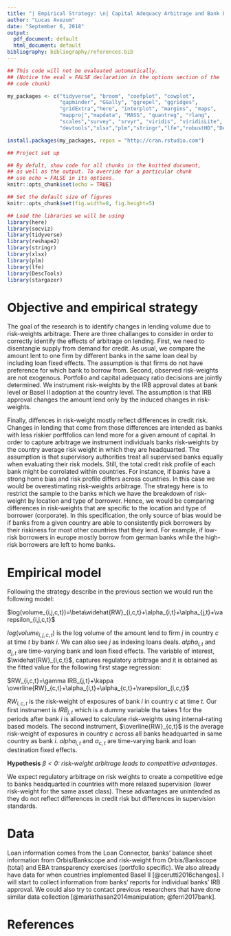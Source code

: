 ```yaml
---
title: "| Empirical Strategy: \n| Capital Adequacy Arbitrage and Bank Lending\n"
author: "Lucas Avezum"
date: "September 6, 2018"
output:
  pdf_document: default
  html_document: default
bibliography: bibliography/references.bib
---
```


```r
## This code will not be evaluated automatically.
## (Notice the eval = FALSE declaration in the options section of the
## code chunk)

my_packages <- c("tidyverse", "broom", "coefplot", "cowplot",
                 "gapminder", "GGally", "ggrepel", "ggridges",
                 "gridExtra","here", "interplot", "margins", "maps",
                 "mapproj","mapdata", "MASS", "quantreg", "rlang",
                 "scales","survey", "srvyr", "viridis", "viridisLite",
                 "devtools","xlsx","plm","stringr","lfe","robustHD","DescTools","stargazer")

install.packages(my_packages, repos = "http://cran.rstudio.com")
```


```r
## Project set up 

## By defult, show code for all chunks in the knitted document,
## as well as the output. To override for a particular chunk
## use echo = FALSE in its options.
knitr::opts_chunk$set(echo = TRUE) 

## Set the default size of figures
knitr::opts_chunk$set(fig.width=8, fig.height=5)  

## Load the libraries we will be using
library(here)
library(socviz)
library(tidyverse)
library(reshape2)
library(stringr)
library(xlsx)
library(plm)
library(lfe)
library(DescTools)
library(stargazer)

```

# Objective and empirical strategy

The goal of the research is to identify changes in lending volume due to risk-weights arbitrage. There are three challanges to consider in order to correctly identify the effects of arbitrage on lending. First, we need to disentangle supply from demand for credit. As usual, we compare the amount lent to one firm by different banks in the same loan deal by including loan fixed effects. The assumption is that firms do not have preference for which bank to borrow from. Second, observed risk-weights are not exogenous. Portfolio and capital adequacy ratio decisions are jointly determined. We instrument risk-weights by the IRB approval dates at bank level or Basel II adoption at the country level. The assumption is that IRB approval changes the amount lend only by the induced changes in risk-weights. \newline

Finally, diffences in risk-weight mostly reflect differences in credit risk. Changes in lending that come from those differences are intended as banks with less riskier porftfolios can lend more for a given amount of capital. In order to capture arbitrage we instrument individuals banks risk-weights by the country average risk weight in which they are headquarted. The assumption is that supervisory authorities treat all supervised banks equally when evaluating their risk models. Still, the total credit risk profile of each bank might be corrolated within countries. For instance, if banks have a strong home bias and risk profile differs across countries. In this case we would be overestimating risk-weights arbitrage. The strategy here is to restrict the sample to the banks which we have the breakdown of risk-weight by location and type of borrower. Hence, we would be comparing differences in risk-weights that are specific to the location and type of borrower (corporate). In this specification, the only source of bias would be if banks from a given country are able to consistently pick borrowers by their riskiness for most other countries that they lend. For example, if low-risk borrowers in europe mostly borrow from german banks while the high-risk borrowers are left to home banks.         \newline


# Empirical model

Following the strategy describe in the previous section we would run the following model:\newline

$log(volume_{i,j,c,t})=\beta\widehat{RW}_{i,c,t}+\alpha_{i,t}+\alpha_{j,t}+\varepsilon_{i,j,c,t}$ \newline

$log(volume_{i,j,c,t})$ is the log volume of the amount lend to firm $j$ in country $c$ at time $t$ by bank $i$. We can also see $j$ as indexing loans deals. $alpha_{i,t}$ and $\alpha_{j,t}$ are time-varying bank and loan fixed effects. The variable of interest, $\widehat{RW}_{i,c,t}$, captures regulatory arbitrage and it is obtained as the fitted value for the following first stage regression: \newline

$RW_{i,c,t}=\gamma IRB_{j,t}+\kappa \overline{RW}_{c,t}+\alpha_{i,t}+\alpha_{c,t}+\varepsilon_{i,c,t}$ \newline


$RW_{i,c,t}$ is the risk-weight of exposures of bank $i$ in country $c$ at time $t$. Our first instrument is $IRB_{j,t}$ which is a dummy variable tha takes 1 for the periods after bank $i$ is allowed to calculate risk-weights using internal-rating based models. The second instrument, $\overline{RW}_{c,t}$ is the average risk-weight of exposures in country $c$ across all banks headquarted in same country as bank $i$. $alpha_{i,t}$ and $\alpha_{c,t}$ are time-varying bank and loan destination fixed effects.\newline

**Hypothesis** *$\beta<0$: risk-weight arbitrage leads to competitive advantages.*

We expect regulatory arbitrage on risk weights to create a competitive edge to banks headquarted in countries with more relaxed supervision (lower risk-weight for the same asset class). These advantages are unintended as they do not reflect differences in credit risk but differences in supervision standards. 

# Data

Loan information comes from the Loan Connector, banks' balance sheet information from Orbis/Bankscope and risk-weight from Orbis/Bankscope (total) and EBA transparency exercises (portfolio specific). We also already have data for when countries implemented Basel II [@cerutti2016changes]. I will start to collect information from banks' reports for individual banks' IRB approval. We could also try to contact previous researchers that have done similar data collection [@mariathasan2014manipulation; @ferri2017bank].



# References
